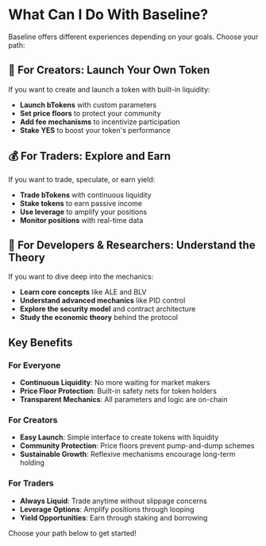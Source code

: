 # What Can I Do With Baseline?

Baseline offers different experiences depending on your goals. Choose your path:

## 🎯 For Creators: Launch Your Own Token

If you want to create and launch a token with built-in liquidity:

- **Launch bTokens** with custom parameters
- **Set price floors** to protect your community
- **Add fee mechanisms** to incentivize participation
- **Stake YES** to boost your token's performance

## 💰 For Traders: Explore and Earn

If you want to trade, speculate, or earn yield:

- **Trade bTokens** with continuous liquidity
- **Stake tokens** to earn passive income
- **Use leverage** to amplify your positions
- **Monitor positions** with real-time data

## 🧠 For Developers & Researchers: Understand the Theory

If you want to dive deep into the mechanics:

- **Learn core concepts** like ALE and BLV
- **Understand advanced mechanics** like PID control
- **Explore the security model** and contract architecture
- **Study the economic theory** behind the protocol

## Key Benefits

### For Everyone
- **Continuous Liquidity**: No more waiting for market makers
- **Price Floor Protection**: Built-in safety nets for token holders
- **Transparent Mechanics**: All parameters and logic are on-chain

### For Creators
- **Easy Launch**: Simple interface to create tokens with liquidity
- **Community Protection**: Price floors prevent pump-and-dump schemes
- **Sustainable Growth**: Reflexive mechanisms encourage long-term holding

### For Traders
- **Always Liquid**: Trade anytime without slippage concerns
- **Leverage Options**: Amplify positions through looping
- **Yield Opportunities**: Earn through staking and borrowing

Choose your path below to get started! 
